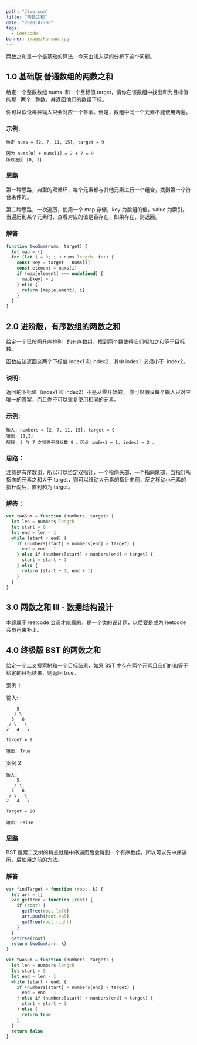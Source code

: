 ```yaml
---
path: "/two-sum"
title: "两数之和"
date: "2020-07-06"
tags:
  - Leetcode
banner: image/kunsun.jpg
---
```


两数之和是一个最基础的算法，今天由浅入深的分析下这个问题。

## 1.0 基础版 普通数组的两数之和

给定一个整数数组 nums  和一个目标值 target，请你在该数组中找出和为目标值的那   两个   整数，并返回他们的数组下标。

你可以假设每种输入只会对应一个答案。但是，数组中同一个元素不能使用两遍。

### 示例:

```log
给定 nums = [2, 7, 11, 15], target = 9

因为 nums[0] + nums[1] = 2 + 7 = 9
所以返回 [0, 1]
```

### 思路

第一种思路，典型的双循环，每个元素都与其他元素进行一个组合，找到第一个符合条件的。

第二种思路，一次遍历，使用一个 map 存储，key 为数组的值，value 为索引。当遍历到某个元素时，查看对应的值是否存在，如果存在，则返回。

### 解答

```jsx
function twoSum(nums, target) {
  let map = {}
  for (let i = 0; i < nums.length; i++) {
    const key = target - nums[i]
    const element = nums[i]
    if (map[element] === undefined) {
      map[key] = i
    } else {
      return [map[element], i]
    }
  }
}
```

## 2.0 进阶版，有序数组的两数之和

给定一个已按照升序排列   的有序数组，找到两个数使得它们相加之和等于目标数。

函数应该返回这两个下标值 index1 和 index2，其中 index1  必须小于  index2。

### 说明:

返回的下标值（index1 和 index2）不是从零开始的。
你可以假设每个输入只对应唯一的答案，而且你不可以重复使用相同的元素。

### 示例:

```log
输入: numbers = [2, 7, 11, 15], target = 9
输出: [1,2]
解释: 2 与 7 之和等于目标数 9 。因此 index1 = 1, index2 = 2 。
```

### 思路：

注意是有序数组，所以可以给定双指针，一个指向头部，一个指向尾部，当指针所指向的元素之和大于 target，则可以移动大元素的指针向前，反之移动小元素的指针向后，直到和为 target。

### 解答：

```jsx
var twoSum = function (numbers, target) {
  let len = numbers.length
  let start = 0
  let end = len - 1
  while (start < end) {
    if (numbers[start] + numbers[end] > target) {
      end = end - 1
    } else if (numbers[start] + numbers[end] < target) {
      start = start + 1
    } else {
      return [start + 1, end + 1]
    }
  }
}
```

## 3.0 两数之和 III - 数据结构设计

本题属于 leetcode 会员才能看的，是一个类的设计题，以后要是成为 leetcode 会员再来补上。

## 4.0 终极版 BST 的两数之和

给定一个二叉搜索树和一个目标结果，如果 BST 中存在两个元素且它们的和等于给定的目标结果，则返回 true。

案例 1:

输入:

```log
    5
   / \
  3   6
 / \   \
2   4   7

Target = 9

输出: True
```

案例 2:

```log
输入:
    5
   / \
  3   6
 / \   \
2   4   7

Target = 28

输出: False
```

### 思路

BST 搜索二叉树的特点就是中序遍历后会得到一个有序数组。所以可以先中序遍历，后使用之前的方法。

### 解答

```jsx
var findTarget = function (root, k) {
  let arr = []
  var getTree = function (root) {
    if (root) {
      getTree(root.left)
      arr.push(root.val)
      getTree(root.right)
    }
  }
  getTree(root)
  return twoSum(arr, k)
}

var twoSum = function (numbers, target) {
  let len = numbers.length
  let start = 0
  let end = len - 1
  while (start < end) {
    if (numbers[start] + numbers[end] > target) {
      end = end - 1
    } else if (numbers[start] + numbers[end] < target) {
      start = start + 1
    } else {
      return true
    }
  }
  return false
}
```
